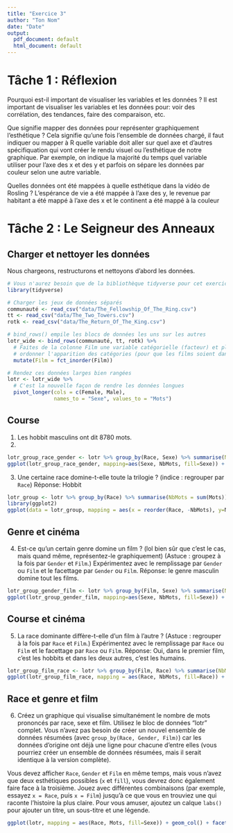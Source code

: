 ```yaml
---
title: "Exercice 3"
author: "Ton Nom"
date: "Date"
output:
  pdf_document: default
  html_document: default
---
```


# Tâche 1 : Réflexion

Pourquoi est-il important de visualiser les variables et les données ?
Il est important de visualiser les variables et les données pour: voir des corrélation, des tendances, faire des comparaison, etc.

Que signifie mapper des données pour représenter graphiquement l’esthétique ?
Cela signifie qu'une fois l'ensemble de données chargé, il faut indiquer ou mapper à R quelle variable doit aller sur quel axe et d'autres spécifiquation qui vont créer le rendu visuel ou l'esthétique de notre graphique. Par exemple, on indique la majorité du temps quel variable utiliser pour l'axe des x et des y et parfois on sépare les données par couleur selon une autre variable.

Quelles données ont été mappées à quelle esthétique dans la vidéo de Rosling ?
L'espérance de vie a été mappée à l'axe des y, le revenue par habitant a été mappé à l'axe des x et le continent a été mappé à la couleur 



# Tâche 2 : Le Seigneur des Anneaux

## Charger et nettoyer les données

Nous chargeons, restructurons et nettoyons d'abord les données.

```r
# Vous n'aurez besoin que de la bibliothèque tidyverse pour cet exercice
library(tidyverse)

# Charger les jeux de données séparés
communauté <- read_csv("data/The_Fellowship_Of_The_Ring.csv")
tt <- read_csv("data/The_Two_Towers.csv")
rotk <- read_csv("data/The_Return_Of_The_King.csv")

# bind_rows() empile les blocs de données les uns sur les autres
lotr_wide <- bind_rows(communauté, tt, rotk) %>%
  # Faites de la colonne Film une variable catégorielle (facteur) et placez-la dans
  # ordonner l'apparition des catégories (pour que les films soient dans le bon ordre)
  mutate(Film = fct_inorder(Film))

# Rendez ces données larges bien rangées
lotr <- lotr_wide %>%
  # C'est la nouvelle façon de rendre les données longues
  pivot_longer(cols = c(Female, Male),
               names_to = "Sexe", values_to = "Mots")
```


## Course
1. Les hobbit masculins ont dit 8780 mots.
2. 
```r
lotr_group_race_gender <- lotr %>% group_by(Race, Sexe) %>% summarise(NbMots = sum(Mots))
ggplot(lotr_group_race_gender, mapping=aes(Sexe, NbMots, fill=Sexe)) + geom_col() + facet_grid(cols=vars(Race)) + labs(title="Nombre de mots dit par race et par genre", y="Nombre de mots") + theme(plot.title = element_text(face = "bold", hjust = 0.5)) 
```

3. Une certaine race domine-t-elle toute la trilogie ? (indice : regrouper par `Race`)
Réponse: Hobbit

```r
lotr_group <- lotr %>% group_by(Race) %>% summarise(NbMots = sum(Mots))
library(ggplot2)
ggplot(data = lotr_group, mapping = aes(x = reorder(Race, -NbMots), y=NbMots, fill=Race)) + geom_col()+ geom_text(aes(label= NbMots), vjust=-0.5) + labs(title="Nombre de mots selon la race", x="Race", y="Nombre de mots") + theme_minimal() + theme(plot.title = element_text(face = "bold", hjust = 0.5))
```

## Genre et cinéma

4. Est-ce qu'un certain genre domine un film ? (lol bien sûr que c'est le cas, mais quand même, représentez-le graphiquement) (Astuce : groupez à la fois par `Gender` et `Film`.) Expérimentez avec le remplissage par `Gender` ou `Film` et le facettage par `Gender` ou `Film`.
Réponse: le genre masculin domine tout les films.

```r
lotr_group_gender_film <- lotr %>% group_by(Film, Sexe) %>% summarise(NbMots = sum(Mots))
ggplot(lotr_group_gender_film, mapping=aes(Sexe, NbMots, fill=Sexe)) + geom_col() + facet_grid(cols=vars(Film)) + labs(title="Nombre de mots dit par film et par genre", y="Nombre de mots") + theme(plot.title = element_text(face = "bold", hjust = 0.5)) 
```


## Course et cinéma

5. La race dominante diffère-t-elle d'un film à l'autre ? (Astuce : regrouper à la fois par `Race` et `Film`.) Expérimentez avec le remplissage par `Race` ou `Film` et le facettage par `Race` ou `Film`.
Réponse: Oui, dans le premier film, c'est les hobbits et dans les deux autres, c'est les humains.

```r
lotr_group_film_race <- lotr %>% group_by(Film, Race) %>% summarise(NbMots = sum(Mots))
ggplot(lotr_group_film_race, mapping = aes(Race, NbMots, fill=Race)) + geom_col() + facet_grid(cols = vars(Film)) + labs(title = "Nombre de mots dit regroupé par film et par race", y="Nombre de mots") + theme(plot.title = element_text(face = "bold", hjust = 0.5)) 
```


## Race et genre et film

6. Créez un graphique qui visualise simultanément le nombre de mots prononcés par race, sexe et film. Utilisez le bloc de données "lotr" complet. Vous n'avez pas besoin de créer un nouvel ensemble de données résumées (avec `group_by(Race, Gender, Film)`) car les données d'origine ont déjà une ligne pour chacune d'entre elles (vous pourriez créer un ensemble de données résumées, mais il serait identique à la version complète).

Vous devez afficher `Race`, `Gender` et `Film` en même temps, mais vous n'avez que deux esthétiques possibles (`x` et `fill`), vous devrez donc également faire face à la troisième. Jouez avec différentes combinaisons (par exemple, essayez `x = Race`, puis `x = Film`) jusqu'à ce que vous en trouviez une qui raconte l'histoire la plus claire. Pour vous amuser, ajoutez un calque `labs()` pour ajouter un titre, un sous-titre et une légende.

```r
ggplot(lotr, mapping = aes(Race, Mots, fill=Sexe)) + geom_col() + facet_grid(cols = vars(Film)) + labs(title="Nombre de mots dit par film et par race", subtitle = "Trilogie du seigneur des anneaux") + theme(plot.title=element_text(face = "bold", hjust=0.5), plot.subtitle = element_text(hjust=0.5))
```

